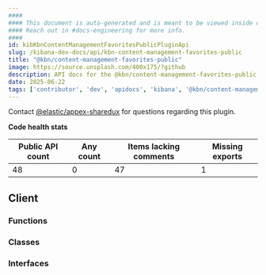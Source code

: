 ```yaml
---
####
#### This document is auto-generated and is meant to be viewed inside our experimental, new docs system.
#### Reach out in #docs-engineering for more info.
####
id: kibKbnContentManagementFavoritesPublicPluginApi
slug: /kibana-dev-docs/api/kbn-content-management-favorites-public
title: "@kbn/content-management-favorites-public"
image: https://source.unsplash.com/400x175/?github
description: API docs for the @kbn/content-management-favorites-public plugin
date: 2025-06-22
tags: ['contributor', 'dev', 'apidocs', 'kibana', '@kbn/content-management-favorites-public']
---
```




Contact [@elastic/appex-sharedux](https://github.com/orgs/elastic/teams/appex-sharedux) for questions regarding this plugin.

**Code health stats**

| Public API count  | Any count | Items lacking comments | Missing exports |
|-------------------|-----------|------------------------|-----------------|
| 48 | 0 | 47 | 1 |

## Client

### Functions
<DocDefinitionList data={kbnContentManagementFavoritesPublicObj.client.functions}/>

### Classes
<DocDefinitionList data={kbnContentManagementFavoritesPublicObj.client.classes}/>

### Interfaces
<DocDefinitionList data={kbnContentManagementFavoritesPublicObj.client.interfaces}/>

